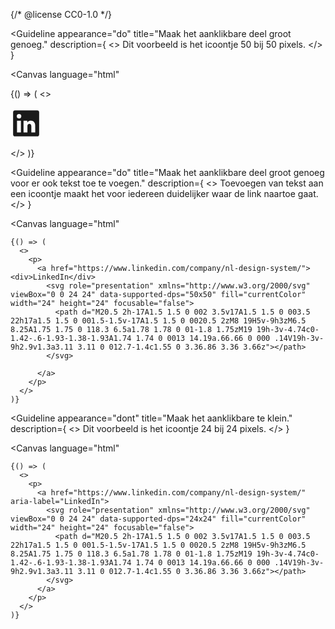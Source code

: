 {/* @license CC0-1.0 */}



<Guideline
  appearance="do"
  title="Maak het aanklikbare deel groot genoeg."
  description={
    <>
      Dit voorbeeld is het icoontje 50 bij 50 pixels.
    </>
  }
>
  <Canvas
    language="html"
  >
{() => (
  <>
      <p>
        <a href="https://www.linkedin.com/company/nl-design-system/" aria-label="LinkedIn">
          <svg role="presentation" xmlns="http://www.w3.org/2000/svg" viewBox="0 0 24 24" data-supported-dps="50x50" fill="currentColor" width="50" height="50" focusable="false">
            <path d="M20.5 2h-17A1.5 1.5 0 002 3.5v17A1.5 1.5 0 003.5 22h17a1.5 1.5 0 001.5-1.5v-17A1.5 1.5 0 0020.5 2zM8 19H5v-9h3zM6.5 8.25A1.75 1.75 0 118.3 6.5a1.78 1.78 0 01-1.8 1.75zM19 19h-3v-4.74c0-1.42-.6-1.93-1.38-1.93A1.74 1.74 0 0013 14.19a.66.66 0 000 .14V19h-3v-9h2.9v1.3a3.11 3.11 0 012.7-1.4c1.55 0 3.36.86 3.36 3.66z"></path>
          </svg>
        </a>
       </p>
      </>
    )}
  </Canvas>
</Guideline>

<Guideline
  appearance="do"
  title="Maak het aanklikbare deel groot genoeg voor er ook tekst toe te voegen."
  description={
    <>
      Toevoegen van tekst aan een icoontje maakt het voor iedereen duidelijker waar de link naartoe gaat.
    </>
  }
>
  <Canvas
    language="html"
  >
    {() => (
      <>
        <p>
          <a href="https://www.linkedin.com/company/nl-design-system/"> <div>LinkedIn</div>
            <svg role="presentation" xmlns="http://www.w3.org/2000/svg" viewBox="0 0 24 24" data-supported-dps="50x50" fill="currentColor" width="24" height="24" focusable="false">
              <path d="M20.5 2h-17A1.5 1.5 0 002 3.5v17A1.5 1.5 0 003.5 22h17a1.5 1.5 0 001.5-1.5v-17A1.5 1.5 0 0020.5 2zM8 19H5v-9h3zM6.5 8.25A1.75 1.75 0 118.3 6.5a1.78 1.78 0 01-1.8 1.75zM19 19h-3v-4.74c0-1.42-.6-1.93-1.38-1.93A1.74 1.74 0 0013 14.19a.66.66 0 000 .14V19h-3v-9h2.9v1.3a3.11 3.11 0 012.7-1.4c1.55 0 3.36.86 3.36 3.66z"></path>
            </svg>

          </a>
        </p>
      </>
    )}
  </Canvas>
</Guideline>

<Guideline
  appearance="dont"
  title="Maak het aanklikbare te klein."
  description={
    <>
      Dit voorbeeld is het icoontje 24 bij 24 pixels.
    </>
  }
>
  <Canvas
    language="html"
  >
    {() => (
      <>
        <p>
          <a href="https://www.linkedin.com/company/nl-design-system/" aria-label="LinkedIn">
            <svg role="presentation" xmlns="http://www.w3.org/2000/svg" viewBox="0 0 24 24" data-supported-dps="24x24" fill="currentColor" width="24" height="24" focusable="false">
              <path d="M20.5 2h-17A1.5 1.5 0 002 3.5v17A1.5 1.5 0 003.5 22h17a1.5 1.5 0 001.5-1.5v-17A1.5 1.5 0 0020.5 2zM8 19H5v-9h3zM6.5 8.25A1.75 1.75 0 118.3 6.5a1.78 1.78 0 01-1.8 1.75zM19 19h-3v-4.74c0-1.42-.6-1.93-1.38-1.93A1.74 1.74 0 0013 14.19a.66.66 0 000 .14V19h-3v-9h2.9v1.3a3.11 3.11 0 012.7-1.4c1.55 0 3.36.86 3.36 3.66z"></path>
            </svg>
          </a>
        </p>
      </>
    )}
  </Canvas>
</Guideline>
